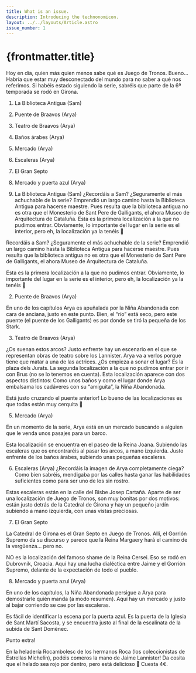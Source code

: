 ```yaml
---
title: What is an issue.
description: Introducing the technonomicon.
layout: ../../layouts/Article.astro
issue_number: 1
---
```


# {frontmatter.title}
Hoy en día, quien más quien menos sabe qué es Juego de Tronos. Bueno… Habría que estar muy desconectado del mundo para no saber a qué nos referimos. Si habéis estado siguiendo la serie, sabréis que parte de la 6ª temporada se rodó en Girona.

1. La Biblioteca Antigua (Sam)
2. Puente de Braavos (Arya)
3. Teatro de Braavos (Arya)
4. Baños árabes (Arya)
5. Mercado (Arya)
6. Escaleras (Arya)
7. El Gran Septo
8. Mercado y puerta azul (Arya)

1. La Biblioteca Antigua (Sam)
¿Recordáis a Sam? ¿Seguramente el más achuchable de la serie? Emprendió un largo camino hasta la Biblioteca Antigua para hacerse maestre. Pues resulta que la biblioteca antigua no es otra que el Monesterio de Sant Pere de Galligants, el ahora Museo de Arquitectura de Cataluña.
Esta es la primera localización a la que no pudimos entrar. Obviamente, lo importante del lugar en la serie es el interior, pero eh, la localización ya la tenéis 🙂

Recordáis a Sam? ¿Seguramente el más achuchable de la serie? Emprendió un largo camino hasta la Biblioteca Antigua para hacerse maestre. Pues resulta que la biblioteca antigua no es otra que el Monesterio de Sant Pere de Galligants, el ahora Museo de Arquitectura de Cataluña.

Esta es la primera localización a la que no pudimos entrar. Obviamente, lo importante del lugar en la serie es el interior, pero eh, la localización ya la tenéis 🙂

2. Puente de Braavos (Arya)

En uno de los capítulos Arya es apuñalada por la Niña Abandonada con cara de anciana, justo en este punto. Bien, el “río” está seco, pero este puente (el puente de los Galligants) es por donde se tiró la pequeña de los Stark.

3. Teatro de Braavos (Arya)

¿Os suenan estos arcos? Justo enfrente hay un escenario en el que se representan obras de teatro sobre los Lannister. Arya va a verlos porque tiene que matar a una de las actrices. ¿Os empieza a sonar el lugar? Es la plaza dels Jurats.
La segunda localización a la que no pudimos entrar por ir con Brus (no se lo tenemos en cuenta). Esta localización aparece con dos aspectos distintos: Como unos baños y como el lugar donde Arya embalsama los cadáveres con su “amiguita”, la Niña Abandonada.

Está justo cruzando el puente anterior! Lo bueno de las localizaciones es que todas están muy cerquita 🙂

5. Mercado (Arya)

En un momento de la serie, Arya está en un mercado buscando a alguien que le venda unos pasajes para un barco.

Esta localización se encuentra en el paseo de la Reina Joana. Subiendo las escaleras que os encontraréis al pasar los arcos, a mano izquierda. Justo enfrente de los baños árabes, subiendo unas pequeñas escaleras.

6. Escaleras (Arya)
¿Recordáis la imagen de Arya completamente ciega? Como bien sabréis, mendigaba por las calles hasta ganar las habilidades suficientes como para ser uno de los sin rostro.

Estas escaleras están en la calle del Bisbe Josep Cartañà. Aparte de ser una localización de Juego de Tronos, son muy bonitas por dos motivos: están justo detrás de la Catedral de Girona y hay un pequeño jardín subiendo a mano izquierda, con unas vistas preciosas.

7. El Gran Septo

La Catedral de Girona es el Gran Septo en Juego de Tronos. Allí, el Gorrión Supremo da su discurso y parece que la Reina Margaery hará el camino de la vergüenza… pero no.

NO es la localización del famoso shame de la Reina Cersei. Eso se rodó en Dubrovnik, Croacia. Aquí hay una lucha dialéctica entre Jaime y el Gorrión Supremo, delante de la expectación de todo el pueblo.

8. Mercado y puerta azul (Arya)

En uno de los capítulos, la Niña Abandonada persigue a Arya para demostrarle quién manda (a modo resumen). Aquí hay un mercado y justo al bajar corriendo se cae por las escaleras.

Es fácil de identificar la escena por la puerta azul. Es la puerta de la Iglesia de Sant Martí Sacosta, y se encuentra justo al final de la escalinata de la subida de Sant Domènec.

Punto extra!

En la heladería Rocambolesc de los hermanos Roca (los coleccionistas de Estrellas Michelín), podéis comeros la mano de Jaime Lannister! Da cosita que el helado sea rojo por dentro, pero está delicioso 🙂 Cuesta 4€.